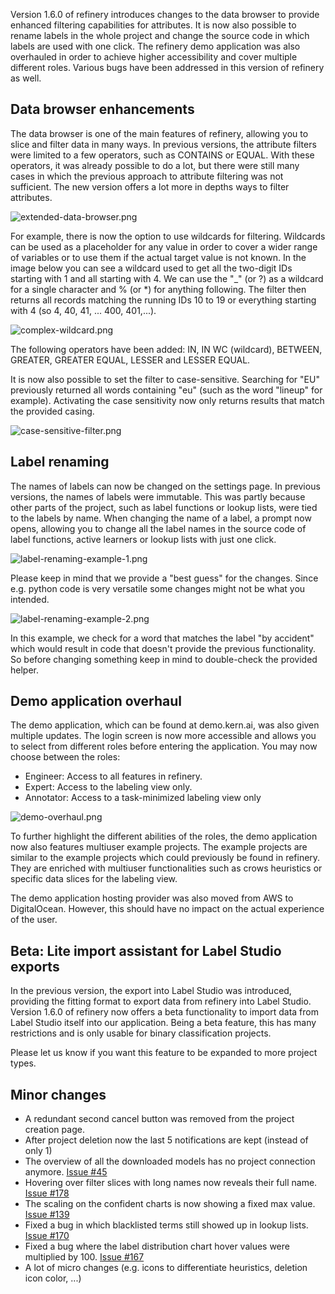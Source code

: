 Version 1.6.0 of refinery introduces changes to the data browser to provide enhanced filtering capabilities for attributes. It is now also possible to rename labels in the whole project and change the source code in which labels are used with one click. The refinery demo application was also overhauled in order to achieve higher accessibility and cover multiple different roles. Various bugs have been addressed in this version of refinery as well.

## Data browser enhancements

The data browser is one of the main features of refinery, allowing you to slice and filter data in many ways. In previous versions, the attribute filters were limited to a few operators, such as CONTAINS or EQUAL. With these operators, it was already possible to do a lot, but there were still many cases in which the previous approach to attribute filtering was not sufficient. The new version offers a lot more in depths ways to filter attributes.

![](http://kern-assets.s3-website.eu-central-1.amazonaws.com/website/changelog/v1_6_0/extended-data-browser.png 'extended-data-browser.png')

For example, there is now the option to use wildcards for filtering. Wildcards can be used as a placeholder for any value in order to cover a wider range of variables or to use them if the actual target value is not known. In the image below you can see a wildcard used to get all the two-digit IDs starting with 1 and all starting with 4. We can use the "\_" (or ?) as a wildcard for a single character and % (or \*) for anything following. The filter then returns all records matching the running IDs 10 to 19 or everything starting with 4 (so 4, 40, 41, ... 400, 401,...).

![](http://kern-assets.s3-website.eu-central-1.amazonaws.com/website/changelog/v1_6_0/complex-wildcard.png 'complex-wildcard.png')

The following operators have been added: IN, IN WC (wildcard), BETWEEN, GREATER, GREATER EQUAL, LESSER and LESSER EQUAL.

It is now also possible to set the filter to case-sensitive. Searching for "EU" previously returned all words containing "eu" (such as the word "lineup" for example). Activating the case sensitivity now only returns results that match the provided casing.

![](http://kern-assets.s3-website.eu-central-1.amazonaws.com/website/changelog/v1_6_0/case-sensitive-filter.png 'case-sensitive-filter.png')

## Label renaming

The names of labels can now be changed on the settings page. In previous versions, the names of labels were immutable. This was partly because other parts of the project, such as label functions or lookup lists, were tied to the labels by name. When changing the name of a label, a prompt now opens, allowing you to change all the label names in the source code of label functions, active learners or lookup lists with just one click.

![](http://kern-assets.s3-website.eu-central-1.amazonaws.com/website/changelog/v1_6_0/label-renaming-example-1.png 'label-renaming-example-1.png')

Please keep in mind that we provide a "best guess" for the changes. Since e.g. python code is very versatile some changes might not be what you intended.

![](http://kern-assets.s3-website.eu-central-1.amazonaws.com/website/changelog/v1_6_0/label-renaming-example-2.png 'label-renaming-example-2.png')

In this example, we check for a word that matches the label "by accident" which would result in code that doesn't provide the previous functionality. So before changing something keep in mind to double-check the provided helper.

## Demo application overhaul

The demo application, which can be found at demo.kern.ai, was also given multiple updates. The login screen is now more accessible and allows you to select from different roles before entering the application. You may now choose between the roles:

- Engineer: Access to all features in refinery.
- Expert: Access to the labeling view only.
- Annotator: Access to a task-minimized labeling view only

![](http://kern-assets.s3-website.eu-central-1.amazonaws.com/website/changelog/v1_6_0/demo-overhaul.png 'demo-overhaul.png')

To further highlight the different abilities of the roles, the demo application now also features multiuser example projects. The example projects are similar to the example projects which could previously be found in refinery. They are enriched with multiuser functionalities such as crows heuristics or specific data slices for the labeling view.

The demo application hosting provider was also moved from AWS to DigitalOcean. However, this should have no impact on the actual experience of the user.

## Beta: Lite import assistant for Label Studio exports

In the previous version, the export into Label Studio was introduced, providing the fitting format to export data from refinery into Label Studio. Version 1.6.0 of refinery now offers a beta functionality to import data from Label Studio itself into our application. Being a beta feature, this has many restrictions and is only usable for binary classification projects.

Please let us know if you want this feature to be expanded to more project types.

## Minor changes

- A redundant second cancel button was removed from the project creation page.
- After project deletion now the last 5 notifications are kept (instead of only 1)
- The overview of all the downloaded models has no project connection anymore. [Issue #45](https://github.com/code-kern-ai/refinery-ui/issues/45)
- Hovering over filter slices with long names now reveals their full name. [Issue #178](https://github.com/code-kern-ai/refinery/issues/178)
- The scaling on the confident charts is now showing a fixed max value. [Issue #139](https://github.com/code-kern-ai/refinery/issues/139)
- Fixed a bug in which blacklisted terms still showed up in lookup lists. [Issue #170](https://github.com/code-kern-ai/refinery/issues/170)
- Fixed a bug where the label distribution chart hover values were multiplied by 100. [Issue #167](https://github.com/code-kern-ai/refinery/issues/167)
- A lot of micro changes (e.g. icons to differentiate heuristics, deletion icon color, ...)
